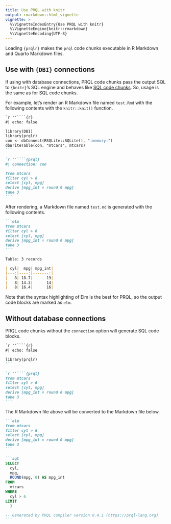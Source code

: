 ```yaml
---
title: Use PRQL with knitr
output: rmarkdown::html_vignette
vignette: >
  %\VignetteIndexEntry{Use PRQL with knitr}
  %\VignetteEngine{knitr::rmarkdown}
  %\VignetteEncoding{UTF-8}
---
```


Loading `{prqlr}` makes the `prql` code chunks executable in R Markdown and Quarto Markdown files.

## Use with `{DBI}` connections

If using with database connections,
PRQL code chunks pass the output SQL to `{knitr}`'s SQL engine and
behaves like [SQL code chunks](https://bookdown.org/yihui/rmarkdown/language-engines.html#sql).
So, usage is the same as for SQL code chunks.

For example, let's render an R Markdown file named `test.Rmd` with the following contents
with the `knitr::knit()` function.

````markdown
`r ''````{r}
#| echo: false

library(DBI)
library(prqlr)
con <- dbConnect(RSQLite::SQLite(), ":memory:")
dbWriteTable(con, "mtcars", mtcars)
```

`r ''````{prql}
#| connection: con

from mtcars
filter cyl > 6
select [cyl, mpg]
derive [mpg_int = round 0 mpg]
take 3
```
````

After rendering, a Markdown file named `test.md` is generated with the following contents.

````markdown
```elm
from mtcars
filter cyl > 6
select [cyl, mpg]
derive [mpg_int = round 0 mpg]
take 3
```

Table: 3 records

| cyl|  mpg| mpg_int|
|---:|----:|-------:|
|   8| 18.7|      19|
|   8| 14.3|      14|
|   8| 16.4|      16|
````

Note that the syntax highlighting of Elm is the best for PRQL,
so the output code blocks are marked as `elm`.

## Without database connections

PRQL code chunks without the `connection` option will generate SQL code blocks.

````markdown
`r ''````{r}
#| echo: false

library(prqlr)
```

`r ''````{prql}
from mtcars
filter cyl > 6
select [cyl, mpg]
derive [mpg_int = round 0 mpg]
take 3
```
````

The R Markdown file above will be converted to the Markdown file below.

````markdown
```elm
from mtcars
filter cyl > 6
select [cyl, mpg]
derive [mpg_int = round 0 mpg]
take 3
```

```sql
SELECT
  cyl,
  mpg,
  ROUND(mpg, 0) AS mpg_int
FROM
  mtcars
WHERE
  cyl > 6
LIMIT
  3

-- Generated by PRQL compiler version 0.4.1 (https://prql-lang.org)
```
````
